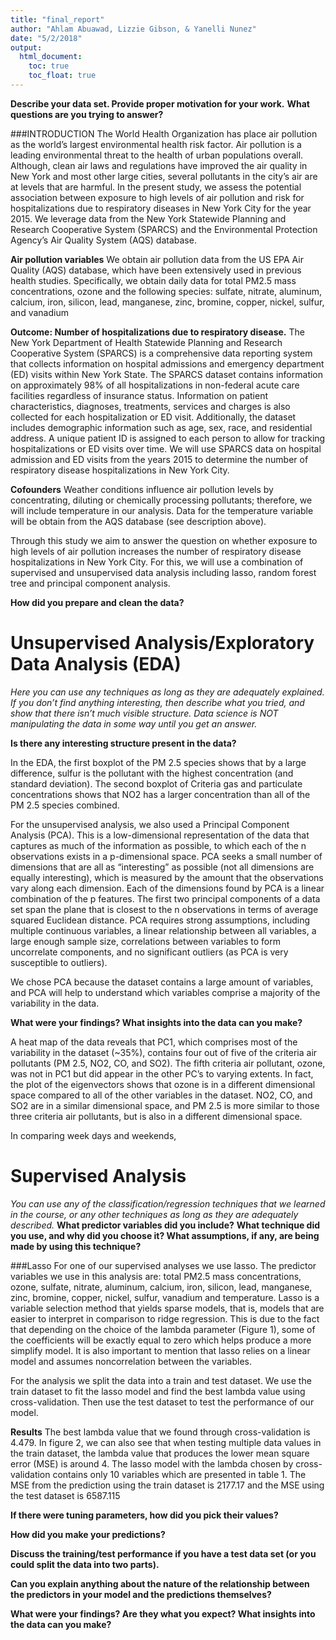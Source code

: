 ```yaml
---
title: "final_report"
author: "Ahlam Abuawad, Lizzie Gibson, & Yanelli Nunez"
date: "5/2/2018"
output:
  html_document:
    toc: true
    toc_float: true
---
```


**Describe your data set. Provide proper motivation for your work.**
**What questions are you trying to answer?**

###INTRODUCTION 
The World Health Organization has place air pollution as the world’s largest environmental health risk factor. Air pollution is a leading environmental threat to the health of urban populations overall. Although, clean air laws and regulations have improved the air quality in New York and most other large cities, several pollutants in the city’s air are at levels that are harmful. In the present study, we assess the potential association between exposure to high levels of air pollution and risk for hospitalizations due to respiratory diseases in New York City for the year 2015. We leverage data from the New York Statewide Planning and Research Cooperative System (SPARCS) and the Environmental Protection Agency’s Air Quality System (AQS) database. 

**Air pollution variables**
We obtain air pollution data from the US EPA Air Quality (AQS) database, which have been extensively used in previous health studies. Specifically, we obtain daily data for total PM2.5 mass concentrations, ozone and the following species: sulfate, nitrate, aluminum, calcium, iron, silicon, lead, manganese, zinc, bromine, copper, nickel, sulfur, and vanadium

**Outcome: Number of hospitalizations due to respiratory disease.** 
The New York Department of Health Statewide Planning and Research Cooperative System (SPARCS) is a comprehensive data reporting system that collects information on hospital admissions and emergency department (ED) visits within New York State. The SPARCS dataset contains information on approximately 98% of all hospitalizations in non-federal acute care facilities regardless of insurance status. Information on patient characteristics, diagnoses, treatments, services and charges is also collected for each hospitalization or ED visit. Additionally, the dataset includes demographic information such as age, sex, race, and residential address. A unique patient ID is assigned to each person to allow for tracking hospitalizations or ED visits over time. We will use SPARCS data on hospital admission and ED visits from the years 2015 to determine the number of respiratory disease hospitalizations in New York City. 

**Cofounders**
Weather conditions influence air pollution levels by concentrating, diluting or chemically processing pollutants; therefore, we will include temperature in our analysis. Data for the temperature variable will be obtain from the AQS database (see description above).

Through this study we aim to answer the question on whether exposure to high levels of air pollution increases the number of respiratory disease hospitalizations in New York City. For this, we will use a combination of supervised and unsupervised data analysis including lasso, random forest tree and principal component analysis. 


**How did you prepare and clean the data?**


# Unsupervised Analysis/Exploratory Data Analysis (EDA)

*Here you can use any techniques as long as they are adequately explained. If you don’t find anything interesting, then describe what you tried, and show that there isn’t much visible structure. Data science is NOT manipulating the data in some way until you get an answer.*

**Is there any interesting structure present in the data?**

In the EDA, the first boxplot of the PM 2.5 species shows that by a large difference, sulfur is the pollutant with the highest concentration (and standard deviation). The second boxplot of Criteria gas and particulate concentrations shows that NO2 has a larger concentration than all of the PM 2.5 species combined. 

For the unsupervised analysis, we also used a Principal Component Analysis (PCA). This is a low-dimensional representation of the data that captures as much of the information as possible, to which each of the n observations exists in a p-dimensional space. PCA seeks a small number of dimensions that are all as "interesting" as possible (not all dimensions are equally interesting), which is measured by the amount that the observations vary along each dimension. Each of the dimensions found by PCA is a linear combination of the p features. The first two principal components of a data set span the plane that is closest to the n observations in terms of average squared Euclidean distance. PCA requires strong assumptions, including multiple continuous variables, a linear relationship between all variables, a large enough sample size, correlations between variables to form uncorrelate components, and no significant outliers (as PCA is very susceptible to outliers). 

We chose PCA because the dataset contains a large amount of variables, and PCA will help to understand which variables comprise a majority of the variability in the data. 

**What were your findings? What insights into the data can you make?**

A heat map of the data reveals that PC1, which comprises most of the variability in the dataset (~35%), contains four out of five of the criteria air pollutants (PM 2.5, NO2, CO, and SO2). The fifth criteria air pollutant, ozone, was not in PC1 but did appear in the other PC's to varying extents. In fact, the plot of the eigenvectors shows that ozone is in a different dimensional space compared to all of the other variables in the dataset. NO2, CO, and SO2 are in a similar dimensional space, and PM 2.5 is more similar to those three criteria air pollutants, but is also in a different dimensional space. 

In comparing week days and weekends, 


# Supervised Analysis

*You can use any of the classification/regression techniques that we learned in the course, or any other techniques as long as they are adequately described.*
**What predictor variables did you include?**
**What technique did you use, and why did you choose it? What assumptions, if any, are being made by using this technique?**

###Lasso
For one of our supervised analyses we use lasso. The predictor variables we use in this analysis are: total PM2.5 mass concentrations, ozone, sulfate, nitrate, aluminum, calcium, iron, silicon, lead, manganese, zinc, bromine, copper, nickel, sulfur, vanadium and temperature. Lasso is a variable selection method that yields sparse models, that is, models that are easier to interpret in comparison to ridge regression. This is due to the fact that depending on the choice of the lambda parameter (Figure 1), some of the coefficients will be exactly equal to zero which helps produce a more simplify model. It is also important to mention that lasso relies on a linear model and assumes noncorrelation between the variables. 

For the analysis we split the data into a train and test dataset. We use the train dataset to fit the lasso model and find the best lambda value using cross-validation. Then use the test dataset to test the performance of our model. 

**Results** 
The best lambda value that we found through cross-validation is 4.479. In figure 2, we can also see that when testing multiple data values in the train dataset, the lambda value that produces the lower mean square error (MSE) is around 4. The lasso model with the lambda chosen by cross-validation contains only 10 variables which are presented in table 1. 
The MSE from the prediction using the train dataset is 2177.17 and the MSE using the test dataset is 6587.115



**If there were tuning parameters, how did you pick their values?**


**How did you make your predictions?**


**Discuss the training/test performance if you have a test data set (or you could split the data into two parts).**


**Can you explain anything about the nature of the relationship between the predictors in your model and the predictions themselves?**


**What were your findings? Are they what you expect? What insights into the data can you make?**


